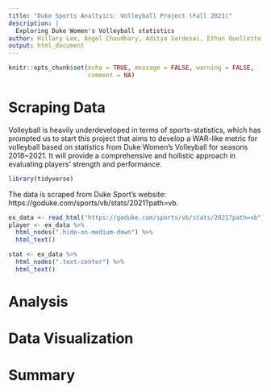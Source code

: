 ```yaml
---
title: "Duke Sports Analtyics: Volleyball Project (Fall 2021)"
description: |
  Exploring Duke Women's Volleyball statistics
author: Hillary Lee, Angel Chaudhary, Aditya Sardesai, Ethan Ouellette, Ashrit Verma
output: html_document
---
```


```r
knitr::opts_chunk$set(echo = TRUE, message = FALSE, warning = FALSE,
                      comment = NA)
```

# Scraping Data

Volleyball is heavily underdeveloped in terms of sports-statistics, which has
prompted us to start this project that aims to develop a WAR-like metric for
volleyball based on statistics from Duke Women's Volleyball for seasons
2018~2021. It will provide a comprehensive and hollistic approach in evaluating
players' strength and performance.

```r
library(tidyverse)
```

The data is scraped from Duke Sport's website: https://goduke.com/sports/vb/stats/2021?path=vb.

```r
ex_data <- read_html("https://goduke.com/sports/vb/stats/2021?path=vb")
player <- ex_data %>%
  html_nodes(".hide-on-medium-down") %>% 
  html_text()

stat <- ex_data %>%
  html_nodes(".text-center") %>%
  html_text()
```

# Analysis

# Data Visualization

# Summary
